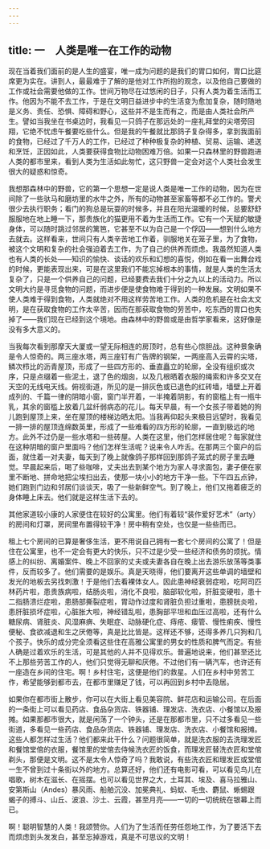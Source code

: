 ```yaml
---
---
---
```

title: 一　人类是唯一在工作的动物
---




现在当着我们面前的是人生的盛宴，唯一成为问题的是我们的胃口如何，胃口比筵席更为实在。讲到人，最最难于了解的是他对工作所抱的观念，以及他自己要做的工作或社会需要他做的工作。世间万物尽在过悠闲的日子，只有人类为着生活而工作。他因为不能不去工作，于是在文明日益进步中的生活变为愈加复杂，随时随地是义务、责任、恐惧、障碍和野心，这些并不是生而有之，而是由人类社会所产生。譬如当我坐在书桌边时，我看见一只鸽子在那远处的一座礼拜堂的尖塔旁回翔，它绝不忧虑午餐要吃些什么。但是我的午餐就比那鸽子复杂得多，拿到我面前的食物，已经过了千万人的工作，已经过了种种极复杂的种植、贸易、运输、递送和烹饪，正因如此，人类要获得食物比动物困难万倍。如果一只森林里的野兽跑进人类的都市里来，看到人类为生活如此匆忙，这只野兽一定会对这个人类社会发生很大的疑惑和惊奇。

我想那森林中的野兽，它的第一个思想一定是说人类是唯一工作的动物，因为在世间除了一些驮马和磨坊里的水牛之外，所有的动物甚至家畜等都不必工作的。警犬很少去执行职务；看门的狗总是玩耍的时候多，并且在阳光温暖的时候，总要舒舒服服地在地上睡一下，那贵族化的猫更用不着为生活而工作。它有一个天赋的敏捷身体，可以随时跳过邻居的篱笆，它甚至不以为自己是一个俘囚——想到什么地方去就去。这样看来，世间只有人类辛苦地工作着，驯服地关在笼子里，为了食物，被这个文明和复杂的社会强迫着去工作，为了自己的供养而烦虑。我虽然知道人类也有人类的长处——知识的愉快、谈话的欢乐和幻想的喜悦，例如在看一出舞台戏的时候，更能表现出来，可是在这里我们不能忘掉根本的事情，就是人类的生活太复杂了，只是一个供养自己的问题，已经要费去我们十分之九以上的活动力。所以文明大约是寻觅食物的问题，而进步便是使食物难于得到的一种发展。文明如果不使人类难于得到食物，人类就绝对不用这样劳苦地工作。人类的危机是在社会太文明，是在获取食物的工作太辛苦，因而在那获取食物的劳苦中，吃东西的胃口也失掉了——我们现在已经到这个境地。由森林中的野兽或是由哲学家看来，这好像是没有多大意义的。

当我每次看到那摩天大厦或一望无际相连的房顶时，总有些心惊胆战。这种景象确是令人惊奇的。两三座水塔，两三座钉有广告牌的钢架，一两座高入云霄的尖塔，鳞次栉比的沥青屋顶，形成了一些四方形的、垂直矗立的轮廓，全没有组织或次序，只是点缀着一些泥土，退了色的烟囱，以及几根晒着衣服的绳索和许多交叉在天空的无线电天线。俯视街道，所见的是一排灰色或已退色的红砖墙，墙壁上开着成列的、千篇一律的阴暗小窗，窗门半开着，一半掩着阴影，有的窗槛上有一瓶牛乳，其余的窗槛上放着几盆纤弱病态的花儿。每天早晨，有一个女孩子带着她的狗儿跑到屋顶上来，坐在屋顶的楼梯边晒太阳。当我再仰起头来极目远望时，我看见一排一排的屋顶连绵数英里，形成了一些难看的四方形的轮廓，一直到极远的地方。此外不过仍是一些水塔和一些砖屋。人类在这里，他们怎样居住呢？每家就住在这种阴暗的窗户里面吗？他们怎样生活呢？说来令人咋舌。在那两三个窗户的后面，就住着一对夫妻，每天到了晚上就像鸽子那样回到那鸽子笼式的房子里去睡觉。早晨起来后，喝了些咖啡，丈夫出去到某个地方为家人寻求面包，妻子便在家里不断地、拼命地把尘埃扫出去，使那一块小小的地方干净一些。下午四五点钟，她们跑到门边和邻居们谈谈天，吸了一些新鲜空气。到了晚上，他们又拖着疲乏的身体睡上床去。他们就是这样生活下去的。

其他家道较小康的人家便住在较好的公寓里。他们有着较“装作爱好艺术”（arty）的房间和灯罩，房间里布置得较干净！房中稍有空处，也仅是一些些而已。

租上七个房间的已算是奢侈生活，更不用说自己拥有一套七个房间的公寓了！但是住在公寓里，也不一定会有更大的快乐，只不过是少受一些经济和债务的烦扰。情感上的纠纷、离婚案件、晚上不回家的丈夫或夫妻各自在晚上出去游乐放荡等类事件，反而较多了。他们需要的是娱乐。真是天晓得，他们要离开这些单调的墙壁和发光的地板去另找刺激！于是他们去看裸体女人。因此患神经衰弱症啦，吃阿司匹林药片啦，患贵族病啦，结肠炎啦，消化不良啦，脑部软化啦，肝脏变硬啦，患十二指肠溃烂症啦，患肠部撕裂症啦，胃动作过度和肾脏负担过重啦，患膀胱炎啦，患肝脏损坏症啦，心脏胀大啦，神经错乱啦，患胸部平坦和血压过高啦，还有什么糖尿病、肾脏炎、风湿麻痹、失眠症、动脉硬化症、痔疮、瘘管、慢性痢疾、慢性便秘、食欲减退和生之厌倦等，真是比比皆是。这样还不够，还得多养几只狗和几个孩子。快乐的成分完全须看这些住在高雅公寓里的男女的性质和脾气而定。有些人确是过着欢乐的生活，可是其他的人并不见得欢乐。普遍地说来，他们甚至还比不上那些劳苦工作的人，他们只觉得无聊和厌倦。不过他们有一辆汽车，也许还有一座造在乡间的住宅。啊！乡村住宅，这便是他们的救星。人们在乡村中劳苦工作，希望能够到都市去，在都市里赚足了钱，可以再回到乡村中去隐居。

如果你在都市街上散步，你可以在大街上看见美容院、鲜花店和运输公司。在后面的一条街上可以看见药店、食品杂货店、铁器铺、理发店、洗衣店、小餐馆以及报摊。如果那都市很大，就是闲荡了一个钟头，还是在那都市里，只不过多看见一些街道，多看见一些药店、食品杂货店、铁器铺、理发店、洗衣店、小餐馆和报摊。这些人都怎样过生活？他们都来此干什么？问题很简单，就是洗衣服的去洗理发匠和餐馆堂倌的衣服，餐馆里的堂倌去侍候洗衣匠的饭食，而理发匠替洗衣匠和堂倌剃头，那便是文明。这不是太令人惊奇了吗？我敢说，有些洗衣匠和理发匠或堂倌一生不曾到过十条街以外的地方。总算还好，他们还有电影可看，可以看见鸟儿在唱歌，树木在滋长、在摇摆。也可以看见世界之大，土耳其、埃及、喜马拉雅山、安第斯山（Andes）暴风雨、船舶沉没、加冕典礼、蚂蚁、毛虫、麝鼠、蜥蜴跟蝎子的搏斗、山丘、波浪、沙土、云霞，甚至月亮——一切的一切统统在银幕上而已。

啊！聪明智慧的人类！我颂赞你。人们为了生活而任劳任怨地工作，为了要活下去而烦虑到头发发白，甚至忘掉游戏，真是不可思议的文明！